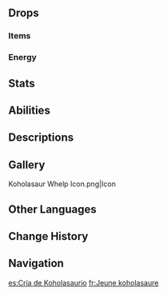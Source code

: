 {{Enemy Infobox
|title    = 
|dmgtype  = Hydro
|image    = Enemy Koholasaur Whelp.png
|type     = Common Enemies
|family   = Mystical Beasts
|group    = Natlan Saurians
|weakpoint = 
}}
{{Enemy Intro}}

==Drops==
===Items===
{{Drops|Natlan Saurian}}

===Energy===
{{Energy Drops
|type  = Hydro
|hp1   = 0
|p1    = 1
}}

==Stats==
{{Enemy Stats
|hydro_res    = 30%

|hp_ratio     = 1.0
|hp_type      = 2
|atk_ratio    = 1.6
|atk_type     = 2
}}

==Abilities==
{{Enemy Attacks
|name_1      = Aquashot
|desc_1      = Fires a projectile from its mouth, dealing '''100% ATK''' as {{Color|Hydro DMG}}. This attack can be used both on land and in water.
|file_1_2    = Koholasaur Whelp Aquashot 2
}}

==Descriptions==
{{Description|A young Koholasaurus with the ability to swim through water and liquid phlogiston.<br>Their skin and flippers are still soft and tender, to the point that they can't even tolerate hot environments for long periods like adults. However, one day, they will grow into the form that can swim freely through the water.|[[Archive]]}}

==Gallery==
<gallery>
Koholasaur Whelp Icon.png|Icon
</gallery>

==Other Languages==
{{Other Languages
|en       = Koholasaur Whelp
|zhs      = 幼鳍游龙
|zhs_rm   = Yòu Qíyóu-lóng
|zht      = 幼鰭游龍
|zht_rm   = Yòu Qíyóu-lóng
|zh_tl    = Young {{Lex|Koholasaurus|zh}}
|ja       = コホラ仔竜
|ja_rm    = Kohora-koryuu
|ja_tl    = Young {{Lex|Koholasaurus|ja}}
|ko       = 어린 어룡
|ko_tl    = Young {{Lex|Koholasaurus|ko}}
|es       = Cría de Koholasaurio
|es_tl    = Koholasaur Offspring
|fr       = Jeune koholasaure
|fr_tl    = Young Koholasaur
|ru       = Детёныш кохолазавра
|ru_tl    = Koholasaur Whelp
|th       = Koholasaurus Whelp
|vi       = Koholasaurus Non
|vi_tl    = 
|de       = Junger Koholasaurier
|de_tl    = Young Koholasaurus
|id       = Koholasaurus Whelp
|pt       = Filhote de Koholassauro
|pt_tl    = 
|tr       = Yavru Koholazor
|tr_tl    = 
|it       = Cucciolo di Koholasauro
|it_tl    = 
}}

==Change History==
{{Change History|5.0}}

==Navigation==
{{Enemy Navbox|Common}}

[[es:Cría de Koholasaurio]]
[[fr:Jeune koholasaure]]